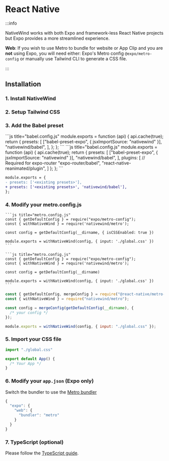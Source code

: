 

# React Native

:::info

NativeWind works with both Expo and framework-less React Native projects but Expo provides a more streamlined experience.

**Web**: If you wish to use Metro to bundle for website or App Clip and you are **not** using Expo, you will need either: Expo's Metro config `@expo/metro-config` or manually use Tailwind CLI to generate a CSS file.

:::

## Installation

### 1. Install NativeWind

<Install />

### 2. Setup Tailwind CSS

<Tailwind />

### 3. Add the Babel preset

<Tabs groupId="framework">
  <TabItem value="Expo SDK 50+">
    ```js title="babel.config.js"
    module.exports = function (api) {
      api.cache(true);
      return {
        presets: [
          ["babel-preset-expo", { jsxImportSource: "nativewind" }],
          "nativewind/babel",
        ],
      };
    };
    ```
  </TabItem>

  <TabItem value="Expo SDK 49">
    ```js title="babel.config.js"
    module.exports = function (api) {
      api.cache(true);
      return {
        presets: [
          ["babel-preset-expo", { jsxImportSource: "nativewind" }],
          "nativewind/babel",
        ],
        plugins: [
          // Required for expo-router
          "expo-router/babel",
          "react-native-reanimated/plugin",
        ]
      };
    };
    ```
  </TabItem>

  <TabItem value="framework-less" label="Framework-less">

```diff title="babel.config.js"
module.exports = {
- presets: ['<existing presets>'],
+ presets: ['<existing presets>', 'nativewind/babel'],
};
```

  </TabItem>
</Tabs>

### 4. Modify your metro.config.js

<Tabs groupId="framework">
  <TabItem value="Expo SDK 49">

    ```js title="metro.config.js"
    const { getDefaultConfig } = require("expo/metro-config");
    const { withNativeWind } = require('nativewind/metro');

    const config = getDefaultConfig(__dirname, { isCSSEnabled: true })

    module.exports = withNativeWind(config, { input: './global.css' })
    ```

  </TabItem>
  <TabItem value="Expo SDK 50+">

    ```js title="metro.config.js"
    const { getDefaultConfig } = require("expo/metro-config");
    const { withNativeWind } = require('nativewind/metro');

    const config = getDefaultConfig(__dirname)

    module.exports = withNativeWind(config, { input: './global.css' })
    ```

  </TabItem >

  <TabItem value="frameworkless" label="Framework-less">

```js title="metro.config.js"
const { getDefaultConfig, mergeConfig } = require("@react-native/metro-config");
const { withNativeWind } = require("nativewind/metro");

const config = mergeConfig(getDefaultConfig(__dirname), {
  /* your config */
});

module.exports = withNativeWind(config, { input: "./global.css" });
```

  </TabItem>
</Tabs>

### 5. Import your CSS file

```js title="App.js"
import "./global.css"

export default App() {
  /* Your App */
}
```

### 6. Modify your `app.json` (Expo only)

Switch the bundler to use the [Metro bundler](https://docs.expo.dev/guides/customizing-metro/#web-support)

```js
{
  "expo": {
    "web": {
      "bundler": "metro"
    }
  }
}
```

### 7. TypeScript (optional)

Please follow the [TypeScript guide](./typescript).
